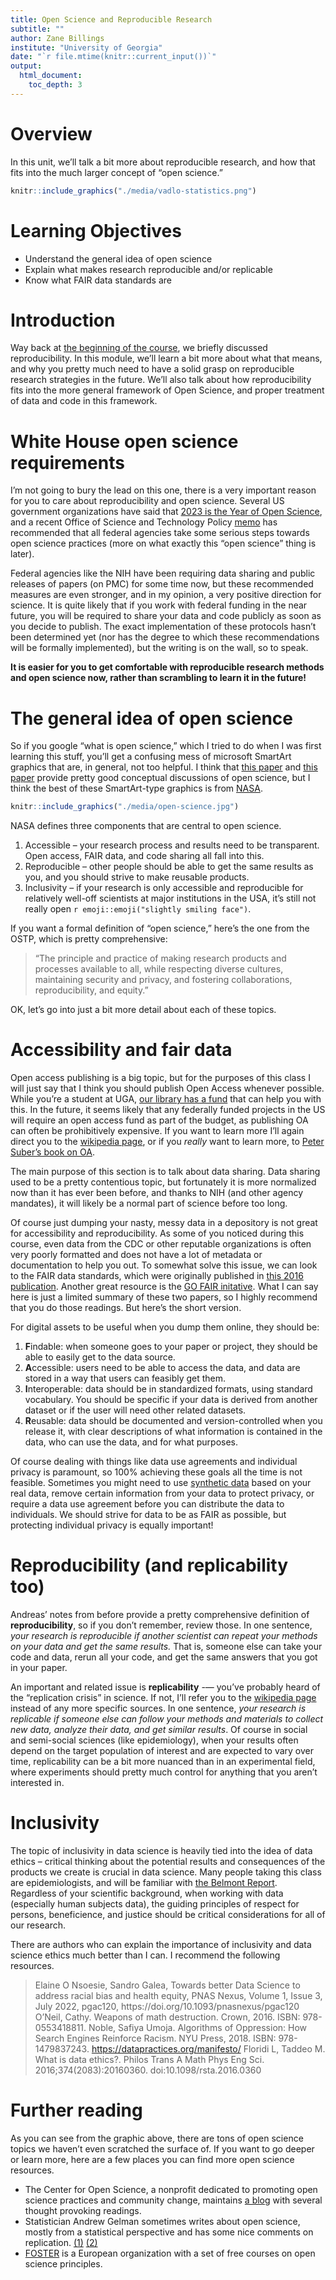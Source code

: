 ```yaml
---
title: Open Science and Reproducible Research
subtitle: ""
author: Zane Billings
institute: "University of Georgia"
date: "`r file.mtime(knitr::current_input())`"
output: 
  html_document:
    toc_depth: 3
---
```



# Overview
In this unit, we'll talk a bit more about reproducible research, and how that
fits into the much larger concept of "open science."

```r
knitr::include_graphics("./media/vadlo-statistics.png")
```


# Learning Objectives

* Understand the general idea of open science
* Explain what makes research reproducible and/or replicable
* Know what FAIR data standards are

# Introduction

Way back at [the beginning of the course](https://andreashandel.github.io/MADAcourse/Tools_Reproducibility.html),
we briefly discussed reproducibility. In this module, we'll learn a bit more about
what that means, and why you pretty much need to have a solid grasp on
reproducible research strategies in the future. We'll also talk about how
reproducibility fits into the more general framework of Open Science, and
proper treatment of data and code in this framework.

# White House open science requirements

I'm not going to bury the lead on this one, there is a very important reason
for you to care about reproducibility and open science. Several US government
organizations have said that [2023 is the Year of Open Science](https://www.earthdata.nasa.gov/news/year-of-open-science), and a recent
Office of Science and Technology Policy [memo](https://www.whitehouse.gov/ostp/news-updates/2022/08/25/ostp-issues-guidance-to-make-federally-funded-research-freely-available-without-delay/) has recommended that all federal agencies take
some serious steps towards open science practices (more on what exactly
this "open science" thing is later).

Federal agencies like the NIH have been requiring data sharing and public
releases of papers (on PMC) for some time now, but these recommended measures
are even stronger, and in my opinion, a very positive direction for science.
It is quite likely that if you work with federal funding in the near future,
you will be required to share your data and code publicly as soon as you
decide to publish. The exact implementation of these protocols hasn't been
determined yet (nor has the degree to which these recommendations will be
formally implemented), but the writing is on the wall, so to speak.

**It is easier for you to get comfortable with reproducible research methods
and open science now, rather than scrambling to learn it in the future!**

# The general idea of open science

So if you google "what is open science," which I tried to do when I was first
learning this stuff, you'll get a confusing mess of microsoft SmartArt graphics
that are, in general, not too helpful. I think that [this paper](https://bmcmedresmethodol.biomedcentral.com/articles/10.1186/s12874-021-01304-y)
and [this paper](https://agupubs.onlinelibrary.wiley.com/doi/10.1029/2020EA001562)
provide pretty good conceptual discussions of open science, but I think the
best of these SmartArt-type graphics is from [NASA](https://www.earthdata.nasa.gov/esds/open-science/oss-for-eso-workshops).

```r
knitr::include_graphics("./media/open-science.jpg")
```

NASA defines three components that are central to open science.

1. Accessible -- your research process and results need to be transparent. Open access,
FAIR data, and code sharing all fall into this.
2. Reproducible -- other people should be able to get the same results as you,
and you should strive to make reusable products.
3. Inclusivity -- if your research is only accessible and reproducible for
relatively well-off scientists at major institutions in the USA, it's still
not really open `r emoji::emoji("slightly smiling face")`.

If you want a formal definition of "open science," here's the one from the
OSTP, which is pretty comprehensive:

> “The principle and practice of making research
products and processes available to all, while
respecting diverse cultures, maintaining security
and privacy, and fostering collaborations,
reproducibility, and equity.”

OK, let's go into just a bit more detail about each of these topics.

# Accessibility and fair data

Open access publishing is a big topic, but for the purposes of this class
I will just say that I think you should publish Open Access whenever possible.
While you're a student at UGA, [our library has a fund](https://www.libs.uga.edu/openaccessfund)
that can help you with this. In the future, it seems likely that any federally
funded projects in the US will require an open access fund as part of the budget,
as publishing OA can often be prohibitively expensive. If you want to learn
more I'll again direct you to the [wikipedia page](https://en.wikipedia.org/wiki/Open_access),
or if you *really* want to learn more, to [Peter Suber's book on OA](https://dash.harvard.edu/bitstream/handle/1/10752204/9780262517638_Open_Access.pdf).

The main purpose of this section is to talk about data sharing. Data sharing
used to be a pretty contentious topic, but fortunately it is more normalized
now than it has ever been before, and thanks to NIH (and other agency mandates),
it will likely be a normal part of science before too long.

Of course just dumping your nasty, messy data in a depository is not great
for accessibility and reproducibility. As some of you noticed during this
course, even data from the CDC or other reputable organizations is often
very poorly formatted and does not have a lot of metadata or documentation
to help you out. To somewhat solve this issue, we can look to the FAIR data
standards, which were originally published in [this 2016 publication](https://www.nature.com/articles/sdata201618).
Another great resource is the [GO FAIR initative](https://www.go-fair.org/fair-principles/).
What I can say here is just a limited summary of these two papers, so I
highly recommend that you do those readings. But here's the short version.

For digital assets to be useful when you dump them online, they should be:

1. **F**indable: when someone goes to your paper or project, they should be
able to easily get to the data source.
2. **A**ccessible: users need to be able to access the data, and data are stored
in a way that users can feasibly get them.
3. **I**nteroperable: data should be in standardized formats, using standard
vocabulary. You should be specific if your data is derived from another dataset
or if the user will need other related datasets.
4. **R**eusable: data should be documented and version-controlled when you
release it, with clear descriptions of what information is contained in the
data, who can use the data, and for what purposes.

Of course dealing with things like data use agreements and individual privacy
is paramount, so 100% achieving these goals all the time is not feasible.
Sometimes you might need to use [synthetic data](https://en.wikipedia.org/wiki/Synthetic_data)
based on your real data, remove certain information from your data to protect
privacy, or require a data use agreement before you can distribute the
data to individuals. We should strive for data to be as FAIR as possible,
but protecting individual privacy is equally important!

# Reproducibility (and replicability too)

Andreas' notes from before provide a pretty comprehensive definition of **reproducibility**,
so if you don't remember, review those. In one sentence, *your research is reproducible if
another scientist can repeat your methods on your data and get the same results.* That is, someone
else can take your code and data, rerun all your code, and get the same answers that you
got in your paper.

An important and related issue is **replicability** -— you've probably heard of
the "replication crisis" in science. If not, I'll refer you to the [wikipedia page](https://en.wikipedia.org/wiki/Replication_crisis)
instead of any more specific sources. In one sentence, *your research is
replicable if someone else can follow your methods and materials to collect
new data, analyze their data, and get similar results*. Of course in
social and semi-social sciences (like epidemiology), when your results often
depend on the target population of interest and are expected to vary over
time, replicability can be a bit more nuanced than in an experimental
field, where experiments should pretty much control for anything that you
aren't interested in.

# Inclusivity

The topic of inclusivity in data science is heavily tied into the idea of
data ethics -- critical thinking about the potential results and consequences
of the products we create is crucial in data science. Many people taking
this class are epidemiologists, and will be familiar with [the Belmont Report](https://www.hhs.gov/ohrp/regulations-and-policy/belmont-report/index.html).
Regardless of your scientific background, when working with data (especially
human subjects data), the guiding principles of respect for persons, beneficience, and justice
should be critical considerations for all of our research.

There are authors who can explain the importance of
inclusivity and data science ethics much better than I can. I recommend the
following resources.

> Elaine O Nsoesie, Sandro Galea, Towards better Data Science to address racial bias and health equity, PNAS Nexus, Volume 1, Issue 3, July 2022, pgac120, https://doi.org/10.1093/pnasnexus/pgac120
> O'Neil, Cathy. Weapons of math destruction. Crown, 2016. ISBN: 978-0553418811.
> Noble, Safiya Umoja. Algorithms of Oppression: How Search Engines Reinforce Racism. NYU Press, 2018. ISBN: 978-1479837243.
> [https://datapractices.org/manifesto/](https://datapractices.org/manifesto/)
> Floridi L, Taddeo M. What is data ethics?. Philos Trans A Math Phys Eng Sci. 2016;374(2083):20160360. doi:10.1098/rsta.2016.0360

# Further reading

As you can see from the graphic above, there are tons of open science topics
we haven't even scratched the surface of. If you want to go deeper or learn
more, here are a few places you can find more open science resources.

* The Center for Open Science, a nonprofit dedicated to promoting open science
practices and community change, maintains [a blog](https://www.cos.io/blog)
with several thought provoking readings.
* Statistician Andrew Gelman sometimes writes about open science, mostly from
a statistical perspective and has some nice comments on replication.
[(1)](http://www.stat.columbia.edu/~gelman/research/published/ChanceEthics14.pdf)
[(2)](https://www.americanscientist.org/article/the-statistical-crisis-in-science)
* [FOSTER](https://www.fosteropenscience.eu/) is a European organization
with a set of free courses on open science principles.
